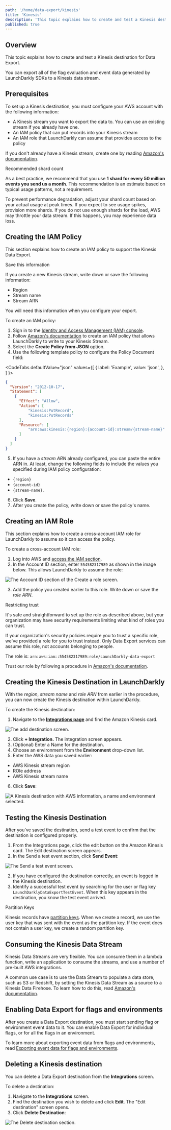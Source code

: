 ```yaml
---
path: '/home/data-export/kinesis'
title: 'Kinesis'
description: 'This topic explains how to create and test a Kinesis destination for Data Export.'
published: true
---
```


## Overview

This topic explains how to create and test a Kinesis destination for Data Export.

You can export all of the flag evaluation and event data generated by LaunchDarkly SDKs to a Kinesis data stream.

## Prerequisites

To set up a Kinesis destination, you must configure your AWS account with the following information:

- A Kinesis stream you want to export the data to. You can use an existing stream if you already have one.
- An IAM policy that can put records into your Kinesis stream
- An IAM role that LaunchDarkly can assume that provides access to the policy

If you don't already have a Kinesis stream, create one by reading [Amazon's documentation](https://docs.aws.amazon.com/streams/latest/dev/amazon-kinesis-streams.html).

<Callout intent="info">
<CalloutTitle>Recommended shard count</CalloutTitle>
<CalloutDescription>

As a best practice, we recommend that you use **1 shard for every 50 million events you send us a month**. This recommendation is an estimate based on typical usage patterns, not a requirement.

To prevent performance degradation, adjust your shard count based on your actual usage at peak times. If you expect to see usage spikes, provision more shards. If you do not use enough shards for the load, AWS may throttle your data stream. If this happens, you may experience data loss.

</CalloutDescription>
</Callout>

## Creating the IAM Policy

This section explains how to create an IAM policy to support the Kinesis Data Export.

<Callout intent="info">
<CalloutTitle>Save this information</CalloutTitle>
<CalloutDescription>

If you create a new Kinesis stream, write down or save the following information:

* Region
* Stream name
* Stream ARN

You will need this information when you configure your export.

</CalloutDescription>
</Callout>

To create an IAM policy:

1. Sign in to the [Identity and Access Management (IAM) console](https://console.aws.amazon.com/iam/).
2. Follow [Amazon's documentation](http://docs.aws.amazon.com/IAM/latest/UserGuide/access_policies_create.html) to create an IAM policy that allows LaunchDarkly to write to your Kinesis Stream.
3. Select the **Create Policy from JSON** option.
4. Use the following template policy to configure the Policy Document field:


<CodeTabs
  defaultValue="json"
  values={[
    { label: 'Example', value: 'json', },
  ]
}>
<CodeTabItem value="json">

```json
{
  "Version": "2012-10-17",
  "Statement": [
    {
      "Effect": "Allow",
      "Action": [
          "kinesis:PutRecord",
          "kinesis:PutRecords"
      ],
      "Resource": [
          "arn:aws:kinesis:{region}:{account-id}:stream/{stream-name}"
      ]
    }
  ]
}
```

</CodeTabItem>
</CodeTabs>

5. If you have a _stream ARN_ already configured, you can paste the entire ARN in. At least, change the following fields to include the values you specified during IAM policy configuration:

- `{region}`
- `{account-id}`
- `{stream-name}`.

6. Click **Save**.
7. After you create the policy, write down or save the policy's name.

## Creating an IAM Role

This section explains how to create a cross-account IAM role for LaunchDarkly to assume so it can access the policy.

To create a cross-account IAM role:

1. Log into AWS and [access the IAM section](https://console.aws.amazon.com/iamhome#/roles$new?step=type&roleType=crossAccount).
2. In the Account ID section, enter `554582317989` as shown in the image below. This allows LaunchDarkly to assume the role:

![The Account ID section of the Create a role screen.](../../images/kinesis-create-role.png)


3. Add the policy you created earlier to this role. Write down or save the _role ARN_.

<Callout intent="alert">
<CalloutTitle>Restricting trust</CalloutTitle>
<CalloutDescription>

It's safe and straightforward to set up the role as described above, but your organization may have security requirements limiting what kind of roles you can trust.

If your organization's security policies require you to trust a specific role, we've provided a role for you to trust instead. Only Data Export services can assume this role, not accounts belonging to people.

The role is: `arn:aws:iam::554582317989:role/LaunchDarkly-data-export`

Trust our role by following a procedure in [Amazon's documentation](https://docs.aws.amazon.com/IAM/latest/UserGuide/id_roles_manage_modify.html#roles-managingrole-editing-console).

</CalloutDescription>
</Callout>

## Creating the Kinesis Destination in LaunchDarkly

With the _region_, _stream name_ and _role ARN_ from earlier in the procedure, you can now create the Kinesis destination within LaunchDarkly.

To create the Kinesis destination:

1. Navigate to the **[Integrations page](https://app.launchdarkly.com/default/integrations)** and find the Amazon Kinesis card.

![The add destination screen.](../../images/kinesis-add.png)

2. Click **+ Integration.** The integration screen appears.
3. (Optional) Enter a Name for the destination.
4. Choose an environment from the **Environment** drop-down list.
5. Enter the AWS data you saved earlier:

- AWS Kinesis stream region
- ROle address
- AWS Kinesis stream name

6. Click **Save**:

![A Kinesis destination with AWS information, a name and environment selected.](../../images/kinesis-create.png)


## Testing the Kinesis Destination

After you've saved the destination, send a test event to confirm that the destination is configured properly.

1. From the Integrations page, click the edit button on the Amazon Kinesis card. The Edit destination screen appears.
2. In the Send a test event section, click **Send Event**:

![The Send a test event screen.](../../images/kinesis-test-event.png)

2. If you have configured the destination correctly, an event is logged in the Kinesis destination.
3. Identify a successful test event by searching for the user or flag key `LaunchDarklyDataExportTestEvent`. When this key appears in the destination, you know the test event arrived.

<Callout intent="info">
<CalloutTitle>Partition Keys</CalloutTitle>
<CalloutDescription>

Kinesis records have [partition keys](https://docs.aws.amazon.com/streams/latest/dev/key-concepts.html#partition-key). When we create a record, we use the user key that was sent with the event as the partition key. If the event does not contain a user key, we create a random partition key.

</CalloutDescription>
</Callout>

## Consuming the Kinesis Data Stream

Kinesis Data Streams are very flexible. You can consume them in a lambda function, write an application to consume the streams, and use a number of pre-built AWS integrations.

A common use case is to use the Data Stream to populate a data store, such as S3 or Redshift, by setting the Kinesis Data Stream as a source to a Kinesis Data Firehose. To learn how to do this, read [Amazon's documentation](https://docs.aws.amazon.com/firehose/latest/dev/writing-with-kinesis-streams.html).

## Enabling Data Export for flags and environments

After you create a Data Export destination, you must start sending flag or environment event data to it. You can enable Data Export for individual flags, or for all the flags in an environment.

To learn more about exporting event data from flags and environments, read [Exporting event data for flags and environments](/home/data-export#exporting-event-data-for-flags-and-environments).

## Deleting a Kinesis destination

You can delete a Data Export destination from the **Integrations** screen.

To delete a destination:

1. Navigate to the **Integrations** screen.
2. Find the destination you wish to delete and click **Edit**. The "Edit destination" screen opens.
3. Click **Delete Destination**:

![The Delete destination section.](../../images/destination-delete.png)
